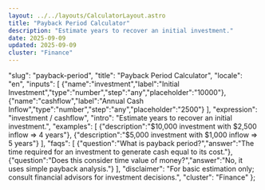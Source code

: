 ```yaml
---
layout: ../../layouts/CalculatorLayout.astro
title: "Payback Period Calculator"
description: "Estimate years to recover an initial investment."
date: 2025-09-09
updated: 2025-09-09
cluster: "Finance"
---
```


  "slug": "payback-period",
  "title": "Payback Period Calculator",
  "locale": "en",
  "inputs": [
    {"name":"investment","label":"Initial Investment","type":"number","step":"any","placeholder":"10000"},
    {"name":"cashflow","label":"Annual Cash Inflow","type":"number","step":"any","placeholder":"2500"}
  ],
  "expression": "investment / cashflow",
  "intro": "Estimate years to recover an initial investment.",
  "examples": [
    {"description":"$10,000 investment with $2,500 inflow ⇒ 4 years"},
    {"description":"$5,000 investment with $1,000 inflow ⇒ 5 years"}
  ],
  "faqs": [
    {"question":"What is payback period?","answer":"The time required for an investment to generate cash equal to its cost."},
    {"question":"Does this consider time value of money?","answer":"No, it uses simple payback analysis."}
  ],
  "disclaimer": "For basic estimation only; consult financial advisors for investment decisions.",
  "cluster": "Finance"
};

<Calculator schema={schema} />

